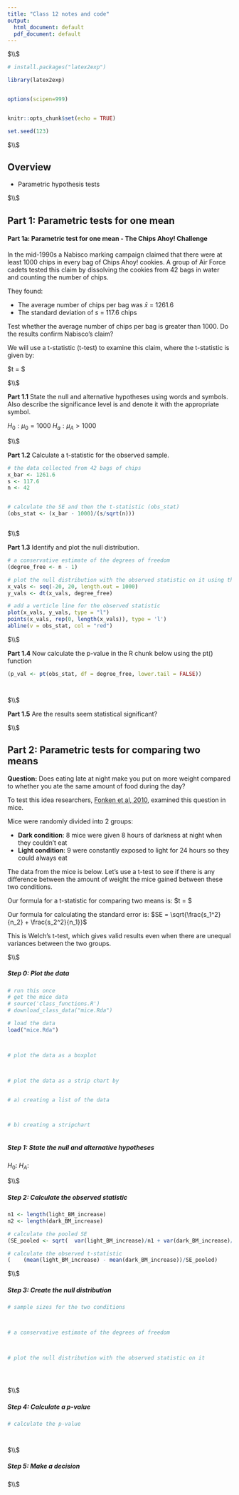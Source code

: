 ```yaml
---
title: "Class 12 notes and code"
output:
  html_document: default
  pdf_document: default
---
```






$\\$





```r

# install.packages("latex2exp")

library(latex2exp)


options(scipen=999)


knitr::opts_chunk$set(echo = TRUE)

set.seed(123)

```



$\\$




## Overview

 * Parametric hypothesis tests



$\\$








## Part 1: Parametric tests for one mean



#### Part 1a: Parametric test for one mean - The Chips Ahoy! Challenge 


In the mid-1990s a Nabisco marking campaign claimed that there were at least 1000 chips in every bag of Chips Ahoy! cookies. A group of Air Force cadets tested this claim by dissolving the cookies from 42 bags in water and counting the number of chips.

They found: 

 * The average number of chips per bag was $\bar{x}$ = 1261.6
 * The standard deviation of $s$ = 117.6 chips 


Test whether the average number of chips per bag is greater than 1000.  Do the results confirm Nabisco’s claim?  


We will use a t-statistic (t-test) to examine this claim, where the t-statistic is given by:


$t = \frac{\bar{x} - \mu_0}{s/\sqrt{n}} $ 




$\\$





**Part 1.1** State the null and alternative hypotheses using words and symbols. Also describe the significance level is and denote it with the appropriate symbol. 




$H_0: \mu_0 = 1000$ 
$H_a: \mu_A > 1000$ 







$\\$





**Part 1.2**  Calculate a t-statistic for the observed sample. 


```r

# the data collected from 42 bags of chips
x_bar <- 1261.6
s <- 117.6
n <- 42


# calculate the SE and then the t-statistic (obs_stat)
(obs_stat <- (x_bar - 1000)/(s/sqrt(n)))



```






$\\$







**Part 1.3** Identify and plot the null distribution.




```r



# a conservative estimate of the degrees of freedom
(degree_free <- n - 1)

# plot the null distribution with the observed statistic on it using the dt() function
x_vals <- seq(-20, 20, length.out = 1000)
y_vals <- dt(x_vals, degree_free)

# add a verticle line for the observed statistic
plot(x_vals, y_vals, type = "l")
points(x_vals, rep(0, length(x_vals)), type = 'l')
abline(v = obs_stat, col = "red")

```








$\\$





**Part 1.4** Now calculate the p-value in the R chunk below using the pt() function 

```r

(p_val <- pt(obs_stat, df = degree_free, lower.tail = FALSE))




```






$\\$







**Part 1.5** Are the results seem statistical significant? 






$\\$







## Part 2: Parametric tests for comparing two means



**Question:** Does eating late at night make you put on more weight compared to whether you ate the same amount of food during the day? 


To test this idea researchers, [Fonken et al, 2010](https://www.ncbi.nlm.nih.gov/pubmed/20937863), examined this question in mice. 

Mice were randomly divided into 2 groups:

 * **Dark condition**:  8 mice were given 8 hours of darkness at night when they couldn’t eat
 * **Light condition**: 9 were constantly exposed to light for 24 hours so they could always eat


The data from the mice is below. Let's use a t-test to see if there is any difference between the amount of weight the mice gained between these two conditions. 


Our formula for a t-statistic for comparing two means is:  $t = \frac{\bar{x_{light}} - \bar{x_{dark}}}{SE} $ 



Our formula for calculating the standard error is: $SE = \sqrt{\frac{s_1^2}{n_2} + \frac{s_2^2}{n_1}}$


This is Welch's t-test, which gives valid results even when there are unequal variances between the two groups. 





$\\$





##### Step 0: Plot the data


```r

# run this once
# get the mice data
# source('class_functions.R')
# download_class_data("mice.Rda")

# load the data
load("mice.Rda")



# plot the data as a boxplot



# plot the data as a strip chart by


# a) creating a list of the data 



# b) creating a stripchart   



```




##### Step 1: State the null and alternative hypotheses 


$H_0:$
$H_A:$








$\\$







##### Step 2: Calculate the observed statistic

```r

n1 <- length(light_BM_increase)
n2 <- length(dark_BM_increase)

# calculate the pooled SE
(SE_pooled <- sqrt(  var(light_BM_increase)/n1 + var(dark_BM_increase)/n2   ))

# calculate the observed t-statistic 
(    (mean(light_BM_increase) - mean(dark_BM_increase))/SE_pooled)


```






$\\$






##### Step 3: Create the null distribution



```r



# sample sizes for the two conditions



# a conservative estimate of the degrees of freedom



# plot the null distribution with the observed statistic on it





```






$\\$






##### Step 4: Calculate a p-value


```r



# calculate the p-value




```






$\\$







##### Step 5: Make a decision








$\\$










